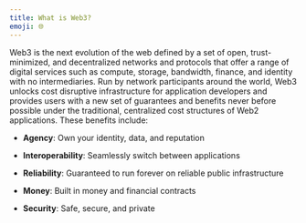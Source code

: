 ```yaml
---
title: What is Web3?
emoji: 🌐
---
```


Web3 is the next evolution of the web defined by a set of open, trust-minimized, and decentralized networks and protocols that offer a range of digital services such as compute, storage, bandwidth, finance, and identity with no intermediaries. Run by network participants around the world, Web3 unlocks cost disruptive infrastructure for application developers and provides users with a new set of guarantees and benefits never before possible under the traditional, centralized cost structures of Web2 applications. These benefits include:

- **Agency**: Own your identity, data, and reputation

- **Interoperability**: Seamlessly switch between applications

- **Reliability**: Guaranteed to run forever on reliable public infrastructure

- **Money**: Built in money and financial contracts

- **Security**: Safe, secure, and private
